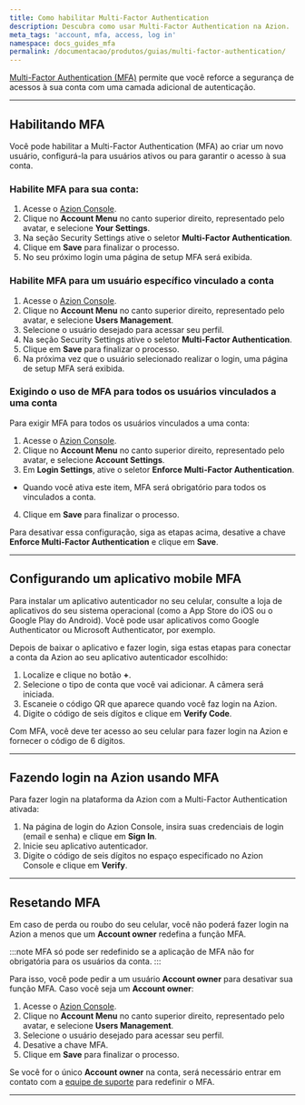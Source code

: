 ```yaml
---
title: Como habilitar Multi-Factor Authentication
description: Descubra como usar Multi-Factor Authentication na Azion.
meta_tags: 'account, mfa, access, log in'
namespace: docs_guides_mfa
permalink: /documentacao/produtos/guias/multi-factor-authentication/
---
```


[Multi-Factor Authentication (MFA)](/pt-br/documentacao/produtos/gestao-de-contas/multi-factor-authentication/) permite que você reforce a segurança de acessos à sua conta com uma camada adicional de autenticação.

---

## Habilitando MFA

Você pode habilitar a Multi-Factor Authentication (MFA) ao criar um novo usuário, configurá-la para usuários ativos ou para garantir o acesso à sua conta.

### Habilite MFA para sua conta:

1. Acesse o [Azion Console](https://console.azion.com).
2. Clique no **Account Menu** no canto superior direito, representado pelo avatar, e selecione **Your Settings**.
3. Na seção Security Settings ative o seletor **Multi-Factor Authentication**.
4. Clique em **Save** para finalizar o processo.
5. No seu próximo login uma página de setup MFA será exibida.

### Habilite MFA para um usuário específico vinculado a conta

1. Acesse o [Azion Console](https://console.azion.com).
2. Clique no **Account Menu** no canto superior direito, representado pelo avatar, e selecione **Users Management**.
3. Selecione o usuário desejado para acessar seu perfil.
4. Na seção Security Settings ative o seletor **Multi-Factor Authentication**.
5. Clique em **Save** para finalizar o processo.
6. Na próxima vez que o usuário selecionado realizar o login, uma página de setup MFA será exibida.

### Exigindo o uso de MFA para todos os usuários vinculados a uma conta

Para exigir MFA para todos os usuários vinculados a uma conta:

1. Acesse o [Azion Console](https://console.azion.com).
2. Clique no **Account Menu** no canto superior direito, representado pelo avatar, e selecione **Account Settings**.
3. Em **Login Settings**, ative o seletor **Enforce Multi-Factor Authentication**.
- Quando você ativa este item, MFA será obrigatório para todos os vinculados a conta.
4. Clique em **Save** para finalizar o processo.

Para desativar essa configuração, siga as etapas acima, desative a chave **Enforce Multi-Factor Authentication** e clique em **Save**.

---

## Configurando um aplicativo mobile MFA 

Para instalar um aplicativo autenticador no seu celular, consulte a loja de aplicativos do seu sistema operacional (como a App Store do iOS ou o Google Play do Android). Você pode usar aplicativos como Google Authenticator ou Microsoft Authenticator, por exemplo.

Depois de baixar o aplicativo e fazer login, siga estas etapas para conectar a conta da Azion ao seu aplicativo autenticador escolhido:

1. Localize e clique no botão **+**.
2. Selecione o tipo de conta que você vai adicionar. A câmera será iniciada.
3. Escaneie o código QR que aparece quando você faz login na Azion.
4. Digite o código de seis dígitos e clique em **Verify Code**.

Com MFA, você deve ter acesso ao seu celular para fazer login na Azion e fornecer o código de 6 dígitos.

---

## Fazendo login na Azion usando MFA

Para fazer login na plataforma da Azion com a Multi-Factor Authentication ativada:

1. Na página de login do Azion Console, insira suas credenciais de login (email e senha) e clique em **Sign In**.
2. Inicie seu aplicativo autenticador.
3. Digite o código de seis dígitos no espaço especificado no Azion Console e clique em **Verify**.

---

## Resetando MFA 

Em caso de perda ou roubo do seu celular, você não poderá fazer login na Azion a menos que um **Account owner** redefina a função MFA.

:::note
MFA só pode ser redefinido se a aplicação de MFA não for obrigatória para os usuários da conta.
:::

Para isso, você pode pedir a um usuário **Account owner** para desativar sua função MFA. Caso você seja um **Account owner**:

1. Acesse o [Azion Console](https://console.azion.com).
2. Clique no **Account Menu** no canto superior direito, representado pelo avatar, e selecione **Users Management**.
3. Selecione o usuário desejado para acessar seu perfil.
4. Desative a chave MFA.
5. Clique em **Save** para finalizar o processo.

Se você for o único **Account owner** na conta, será necessário entrar em contato com a [equipe de suporte](https://tickets.azion.com/en/support/loginen/support/login) para redefinir o MFA.

---

